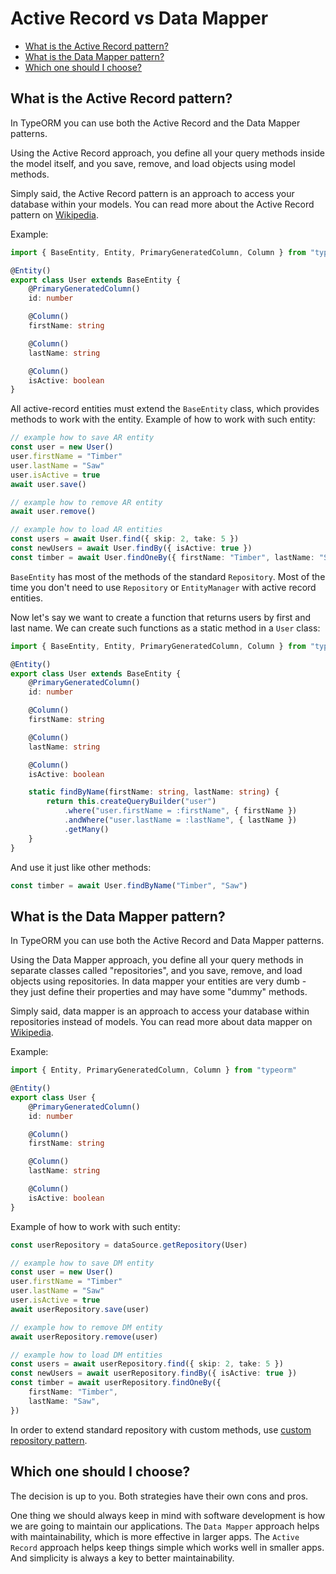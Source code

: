 # Active Record vs Data Mapper

-   [What is the Active Record pattern?](#what-is-the-active-record-pattern)
-   [What is the Data Mapper pattern?](#what-is-the-data-mapper-pattern)
-   [Which one should I choose?](#which-one-should-i-choose)

## What is the Active Record pattern?

In TypeORM you can use both the Active Record and the Data Mapper patterns.

Using the Active Record approach, you define all your query methods inside the model itself, and you save, remove, and load objects using model methods.

Simply said, the Active Record pattern is an approach to access your database within your models.
You can read more about the Active Record pattern on [Wikipedia](https://en.wikipedia.org/wiki/Active_record_pattern).

Example:

```typescript
import { BaseEntity, Entity, PrimaryGeneratedColumn, Column } from "typeorm"

@Entity()
export class User extends BaseEntity {
    @PrimaryGeneratedColumn()
    id: number

    @Column()
    firstName: string

    @Column()
    lastName: string

    @Column()
    isActive: boolean
}
```

All active-record entities must extend the `BaseEntity` class, which provides methods to work with the entity.
Example of how to work with such entity:

```typescript
// example how to save AR entity
const user = new User()
user.firstName = "Timber"
user.lastName = "Saw"
user.isActive = true
await user.save()

// example how to remove AR entity
await user.remove()

// example how to load AR entities
const users = await User.find({ skip: 2, take: 5 })
const newUsers = await User.findBy({ isActive: true })
const timber = await User.findOneBy({ firstName: "Timber", lastName: "Saw" })
```

`BaseEntity` has most of the methods of the standard `Repository`.
Most of the time you don't need to use `Repository` or `EntityManager` with active record entities.

Now let's say we want to create a function that returns users by first and last name.
We can create such functions as a static method in a `User` class:

```typescript
import { BaseEntity, Entity, PrimaryGeneratedColumn, Column } from "typeorm"

@Entity()
export class User extends BaseEntity {
    @PrimaryGeneratedColumn()
    id: number

    @Column()
    firstName: string

    @Column()
    lastName: string

    @Column()
    isActive: boolean

    static findByName(firstName: string, lastName: string) {
        return this.createQueryBuilder("user")
            .where("user.firstName = :firstName", { firstName })
            .andWhere("user.lastName = :lastName", { lastName })
            .getMany()
    }
}
```

And use it just like other methods:

```typescript
const timber = await User.findByName("Timber", "Saw")
```

## What is the Data Mapper pattern?

In TypeORM you can use both the Active Record and Data Mapper patterns.

Using the Data Mapper approach, you define all your query methods in separate classes called "repositories",
and you save, remove, and load objects using repositories.
In data mapper your entities are very dumb - they just define their properties and may have some "dummy" methods.

Simply said, data mapper is an approach to access your database within repositories instead of models.
You can read more about data mapper on [Wikipedia](https://en.wikipedia.org/wiki/Data_mapper_pattern).

Example:

```typescript
import { Entity, PrimaryGeneratedColumn, Column } from "typeorm"

@Entity()
export class User {
    @PrimaryGeneratedColumn()
    id: number

    @Column()
    firstName: string

    @Column()
    lastName: string

    @Column()
    isActive: boolean
}
```

Example of how to work with such entity:

```typescript
const userRepository = dataSource.getRepository(User)

// example how to save DM entity
const user = new User()
user.firstName = "Timber"
user.lastName = "Saw"
user.isActive = true
await userRepository.save(user)

// example how to remove DM entity
await userRepository.remove(user)

// example how to load DM entities
const users = await userRepository.find({ skip: 2, take: 5 })
const newUsers = await userRepository.findBy({ isActive: true })
const timber = await userRepository.findOneBy({
    firstName: "Timber",
    lastName: "Saw",
})
```

In order to extend standard repository with custom methods, use [custom repository pattern](custom-repository).

## Which one should I choose?

The decision is up to you.
Both strategies have their own cons and pros.

One thing we should always keep in mind with software development is how we are going to maintain our applications.
The `Data Mapper` approach helps with maintainability, which is more effective in larger apps.
The `Active Record` approach helps keep things simple which works well in smaller apps.
And simplicity is always a key to better maintainability.
